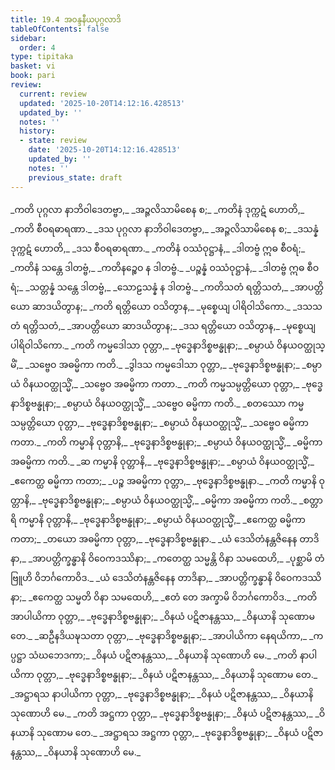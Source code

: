 ```yaml
---
title: 19.4 အဝန္ဒနီယပုဂ္ဂလာဒိ
tableOfContents: false
sidebar:
  order: 4
type: tipitaka
basket: vi
book: pari
review:
  current: review
  updated: '2025-10-20T14:12:16.428513'
  updated_by: ''
  notes: ''
  history:
  - state: review
    date: '2025-10-20T14:12:16.428513'
    updated_by: ''
    notes: ''
    previous_state: draft
---
```



<DynamicBreadcrumb />


<ReviewStatus review={frontmatter.review} showDetails={true} />

<HypothesisAnnotation frontmatter={frontmatter} />

<Division number="477" book="pari" e="ch" v="5" p="368">

<Paragraph number="2294" type="verses" book="pari">
_ကတိ ပုဂ္ဂလာ နာဘိဝါဒေတဗ္ဗာ,_  
_အဉ္ဇလိသာမိစေန စ;_  
_ကတိနံ ဒုက္ကဋံ ဟောတိ,_  
_ကတိ စီဝရဓာရဏာ._  

</Paragraph>

<Paragraph number="2295" type="verses" book="pari">
_ဒသ ပုဂ္ဂလာ နာဘိဝါဒေတဗ္ဗာ,_  
_အဉ္ဇလိသာမိစေန စ;_  
_ဒသန္နံ ဒုက္ကဋံ ဟောတိ,_  
_ဒသ စီဝရဓာရဏာ._  

</Paragraph>

<Paragraph number="2296" type="verses" book="pari">
_ကတိနံ ဝဿံဝုဋ္ဌာနံ,_  
_ဒါတဗ္ဗံ ဣဓ စီဝရံ;_  
_ကတိနံ သန္တေ ဒါတဗ္ဗံ,_  
_ကတိနဉ္စေဝ န ဒါတဗ္ဗံ._  

</Paragraph>

<Paragraph number="2297" type="verses" book="pari">
_ပဉ္စန္နံ ဝဿံဝုဋ္ဌာနံ,_  
_ဒါတဗ္ဗံ ဣဓ စီဝရံ;_  
_သတ္တန္နံ သန္တေ ဒါတဗ္ဗံ,_  
_သောဠသန္နံ န ဒါတဗ္ဗံ._  

</Paragraph>

<Paragraph number="2298" type="verses" book="pari">
_ကတိသတံ ရတ္တိသတံ,_  
_အာပတ္တိယော ဆာဒယိတွာန;_  
_ကတိ ရတ္တိယော ဝသိတွာန,_  
_မုစ္စေယျ ပါရိဝါသိကော._  

</Paragraph>

<Paragraph number="2299" type="verses" book="pari">
_ဒသသတံ ရတ္တိသတံ,_  
_အာပတ္တိယော ဆာဒယိတွာန;_  
_ဒသ ရတ္တိယော ဝသိတွာန,_  
_မုစ္စေယျ ပါရိဝါသိကော._  

</Paragraph>

<Paragraph number="2300" type="verses" book="pari">
_ကတိ ကမ္မဒေါသာ ဝုတ္တာ,_  
_ဗုဒ္ဓေနာဒိစ္စဗန္ဓုနာ;_  
_စမ္ပာယံ ဝိနယဝတ္ထုသ္မိံ,_  
_သဗ္ဗေဝ အဓမ္မိကာ ကတိ._  

</Paragraph>

<Paragraph number="2301" type="verses" book="pari">
_ဒွါဒသ ကမ္မဒေါသာ ဝုတ္တာ,_  
_ဗုဒ္ဓေနာဒိစ္စဗန္ဓုနာ;_  
_စမ္ပာယံ ဝိနယဝတ္ထုသ္မိံ,_  
_သဗ္ဗေဝ အဓမ္မိကာ ကတာ._  

</Paragraph>

<Paragraph number="2302" type="verses" book="pari">
_ကတိ ကမ္မသမ္ပတ္တိယော ဝုတ္တာ,_  
_ဗုဒ္ဓေနာဒိစ္စဗန္ဓုနာ;_  
_စမ္ပာယံ ဝိနယဝတ္ထုသ္မိံ,_  
_သဗ္ဗေဝ ဓမ္မိကာ ကတိ._  

</Paragraph>

<Paragraph number="2303" type="verses" book="pari">
_စတဿော ကမ္မသမ္ပတ္တိယော ဝုတ္တာ,_  
_ဗုဒ္ဓေနာဒိစ္စဗန္ဓုနာ;_  
_စမ္ပာယံ ဝိနယဝတ္ထုသ္မိံ,_  
_သဗ္ဗေဝ ဓမ္မိကာ ကတာ._  

</Paragraph>

<Paragraph number="2304" type="verses" book="pari">
_ကတိ ကမ္မာနိ ဝုတ္တာနိ,_  
_ဗုဒ္ဓေနာဒိစ္စဗန္ဓုနာ;_  
_စမ္ပာယံ ဝိနယဝတ္ထုသ္မိံ,_  
_ဓမ္မိကာ အဓမ္မိကာ ကတိ._  

</Paragraph>

<Paragraph number="2305" type="verses" book="pari">
_ဆ ကမ္မာနိ ဝုတ္တာနိ,_  
_ဗုဒ္ဓေနာဒိစ္စဗန္ဓုနာ;_  
_စမ္ပာယံ ဝိနယဝတ္ထုသ္မိံ,_  
_ဧကေတ္ထ ဓမ္မိကာ ကတာ;_  
_ပဉ္စ အဓမ္မိကာ ဝုတ္တာ,_  
_ဗုဒ္ဓေနာဒိစ္စဗန္ဓုနာ._  

</Paragraph>

<Paragraph number="2306" type="verses" book="pari">
_ကတိ ကမ္မာနိ ဝုတ္တာနိ,_  
_ဗုဒ္ဓေနာဒိစ္စဗန္ဓုနာ;_  
_စမ္ပာယံ ဝိနယဝတ္ထုသ္မိံ,_  
_ဓမ္မိကာ အဓမ္မိကာ ကတိ._  

</Paragraph>

<Paragraph number="2307" type="verses" book="pari">
_စတ္တာရိ ကမ္မာနိ ဝုတ္တာနိ,_  
_ဗုဒ္ဓေနာဒိစ္စဗန္ဓုနာ;_  
_စမ္ပာယံ ဝိနယဝတ္ထုသ္မိံ,_  
_ဧကေတ္ထ ဓမ္မိကာ ကတာ;_  
_တယော အဓမ္မိကာ ဝုတ္တာ,_  
_ဗုဒ္ဓေနာဒိစ္စဗန္ဓုနာ._  

</Paragraph>

<Paragraph number="2308" type="verses" book="pari">
_ယံ ဒေသိတံနန္တဇိနေန တာဒိနာ,_  
_အာပတ္တိက္ခန္ဓာနိ ဝိဝေကဒဿိနာ;_  
_ကတေတ္ထ သမ္မန္တိ ဝိနာ သမထေဟိ,_  
_ပုစ္ဆာမိ တံ ဗြူဟိ ဝိဘင်္ဂကောဝိဒ._  

</Paragraph>

<Paragraph number="2309" type="verses" book="pari">
_ယံ ဒေသိတံနန္တဇိနေန တာဒိနာ,_  
_အာပတ္တိက္ခန္ဓာနိ ဝိဝေကဒဿိနာ;_  
_ဧကေတ္ထ သမ္မတိ ဝိနာ သမထေဟိ,_  
_ဧတံ တေ အက္ခာမိ ဝိဘင်္ဂကောဝိဒ._  

</Paragraph>

<Paragraph number="2310" type="verses" book="pari">
_ကတိ အာပါယိကာ ဝုတ္တာ,_  
_ဗုဒ္ဓေနာဒိစ္စဗန္ဓုနာ;_  
_ဝိနယံ ပဋိဇာနန္တဿ,_  
_ဝိနယာနိ သုဏောမ တေ._  

</Paragraph>

<Paragraph number="2311" type="verses" book="pari">
_ဆဦနဒိယဍ္ဎသတာ ဝုတ္တာ,_  
_ဗုဒ္ဓေနာဒိစ္စဗန္ဓုနာ;_  
_အာပါယိကာ နေရယိကာ,_  
_ကပ္ပဋ္ဌာ သံဃဘေဒကာ;_  
_ဝိနယံ ပဋိဇာနန္တဿ,_  
_ဝိနယာနိ သုဏောဟိ မေ._  

</Paragraph>

<Paragraph number="2312" type="verses" book="pari">
_ကတိ နာပါယိကာ ဝုတ္တာ,_  
_ဗုဒ္ဓေနာဒိစ္စဗန္ဓုနာ;_  
_ဝိနယံ ပဋိဇာနန္တဿ,_  
_ဝိနယာနိ သုဏောမ တေ._  

</Paragraph>

<Paragraph number="2313" type="verses" book="pari">
_အဋ္ဌာရသ နာပါယိကာ ဝုတ္တာ,_  
_ဗုဒ္ဓေနာဒိစ္စဗန္ဓုနာ;_  
_ဝိနယံ ပဋိဇာနန္တဿ,_  
_ဝိနယာနိ သုဏောဟိ မေ._  

</Paragraph>

<Paragraph number="2314" type="verses" book="pari">
_ကတိ အဋ္ဌကာ ဝုတ္တာ,_  
_ဗုဒ္ဓေနာဒိစ္စဗန္ဓုနာ;_  
_ဝိနယံ ပဋိဇာနန္တဿ,_  
_ဝိနယာနိ သုဏောမ တေ._  

</Paragraph>

<Paragraph number="2315" type="verses" book="pari">
_အဋ္ဌာရသ အဋ္ဌကာ ဝုတ္တာ,_  
_ဗုဒ္ဓေနာဒိစ္စဗန္ဓုနာ;_  
_ဝိနယံ ပဋိဇာနန္တဿ,_  
_ဝိနယာနိ သုဏောဟိ မေ._
</Paragraph>
</Division>
